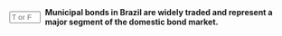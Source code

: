 ::: {.question-block}

<form onsubmit="event.preventDefault(); checkAnswerBox('module6_tf_q68','F')" style="display: flex; align-items: center; gap: 8px;">
<input type="text" id="module6_tf_q68" name="module6_tf_q68" maxlength="1" placeholder="T or F" style="width: 55px;" data-correct-answer="F" /> 
<label for="module6_tf_q68"><strong>Municipal bonds in Brazil are widely traded and represent a major segment of the domestic bond market.</strong></label>
</form>

<div id="feedback-module6_tf_q68" class="feedback" style="display:none;">
This is FALSE. Municipal bonds are not common in Brazil, where local governments rarely issue debt to the public.
</div>

:::
